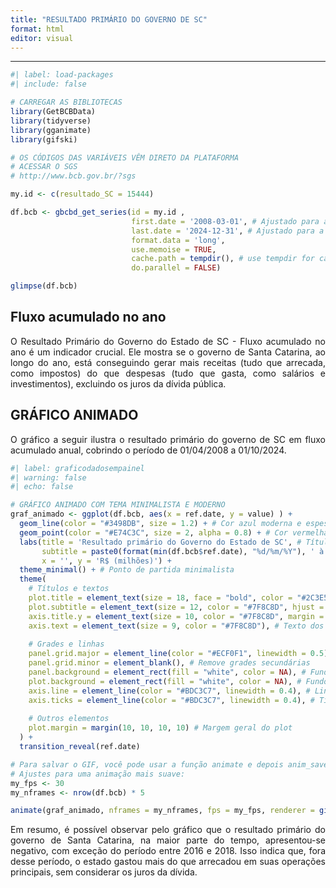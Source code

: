 ---
title: "RESULTADO PRIMÁRIO DO GOVERNO DE SC"
format: html
editor: visual
---

<style>
body{
  text-align: justify;
}
</style>
---

```{r}
#| label: load-packages
#| include: false

# CARREGAR AS BIBLIOTECAS
library(GetBCBData)
library(tidyverse)
library(gganimate)
library(gifski)

# OS CÓDIGOS DAS VARIÁVEIS VÊM DIRETO DA PLATAFORMA
# ACESSAR O SGS
# http://www.bcb.gov.br/?sgs

my.id <- c(resultado_SC = 15444)

df.bcb <- gbcbd_get_series(id = my.id ,
                           first.date = '2008-03-01', # Ajustado para a data da imagem
                           last.date = '2024-12-31', # Ajustado para a data da imagem (4º Trim. 2024)
                           format.data = 'long',
                           use.memoise = TRUE,
                           cache.path = tempdir(), # use tempdir for cache folder
                           do.parallel = FALSE)

glimpse(df.bcb)
```

## Fluxo acumulado no ano

O Resultado Primário do Governo do Estado de SC - Fluxo acumulado no ano é um indicador crucial. Ele mostra se o governo de Santa Catarina, ao longo do ano, está conseguindo gerar mais receitas (tudo que arrecada, como impostos) do que despesas (tudo que gasta, como salários e investimentos), excluindo os juros da dívida pública.

## GRÁFICO ANIMADO

O gráfico a seguir ilustra o resultado primário do governo de SC em fluxo acumulado anual, cobrindo o período de 01/04/2008 a 01/10/2024.

```{r}
#| label: graficodadosempainel
#| warning: false
#| echo: false

# GRÁFICO ANIMADO COM TEMA MINIMALISTA E MODERNO
graf_animado <- ggplot(df.bcb, aes(x = ref.date, y = value) ) +
  geom_line(color = "#3498DB", size = 1.2) + # Cor azul moderna e espessura ligeiramente maior
  geom_point(color = "#E74C3C", size = 2, alpha = 0.8) + # Cor vermelha para destaque, com leve transparência
  labs(title = 'Resultado primário do Governo do Estado de SC', # Título mais conciso
       subtitle = paste0(format(min(df.bcb$ref.date), "%d/%m/%Y"), ' à ', format(max(df.bcb$ref.date), "%d/%m/%Y")), # Subtítulo formatado
       x = '', y = 'R$ (milhões)') +
  theme_minimal() + # Ponto de partida minimalista
  theme(
    # Títulos e textos
    plot.title = element_text(size = 18, face = "bold", color = "#2C3E50", hjust = 0), # Título em negrito, cor escura, alinhado à esquerda
    plot.subtitle = element_text(size = 12, color = "#7F8C8D", hjust = 0, margin = margin(b = 10)), # Subtítulo mais discreto, cor cinza, margem inferior
    axis.title.y = element_text(size = 10, color = "#7F8C8D", margin = margin(r = 10)), # Título do eixo Y, cor cinza
    axis.text = element_text(size = 9, color = "#7F8C8D"), # Texto dos eixos, cor cinza
    
    # Grades e linhas
    panel.grid.major = element_line(color = "#ECF0F1", linewidth = 0.5), # Grades principais muito claras
    panel.grid.minor = element_blank(), # Remove grades secundárias
    panel.background = element_rect(fill = "white", color = NA), # Fundo branco sem borda
    plot.background = element_rect(fill = "white", color = NA), # Fundo geral branco sem borda
    axis.line = element_line(color = "#BDC3C7", linewidth = 0.4), # Linhas de eixo finas e cinza claro
    axis.ticks = element_line(color = "#BDC3C7", linewidth = 0.4), # Ticks dos eixos finos e cinza claro
    
    # Outros elementos
    plot.margin = margin(10, 10, 10, 10) # Margem geral do plot
  ) +
  transition_reveal(ref.date) 

# Para salvar o GIF, você pode usar a função animate e depois anim_save
# Ajustes para uma animação mais suave:
my_fps <- 30
my_nframes <- nrow(df.bcb) * 5

animate(graf_animado, nframes = my_nframes, fps = my_fps, renderer = gifski_renderer())
```

Em resumo, é possível observar pelo gráfico que o resultado primário do governo de Santa Catarina, na maior parte do tempo, apresentou-se negativo, com exceção do período entre 2016 e 2018. Isso indica que, fora desse período, o estado gastou mais do que arrecadou em suas operações principais, sem considerar os juros da dívida.
